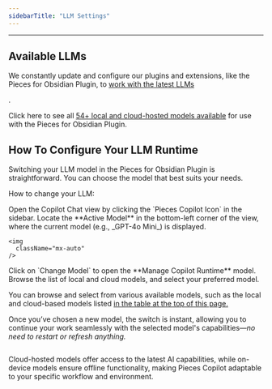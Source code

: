 ```yaml
---
sidebarTitle: "LLM Settings"
---
```


---

## Available LLMs

We constantly update and configure our plugins and extensions, like the Pieces for Obsidian Plugin, to <a target="_blank" href="https://github.com/pieces-app/support/discussions/121">
work with the latest LLMs</a>

.

Click here to see all [54\+ local and cloud-hosted models available](https://docs.pieces.app/products/large-language-models) for use with the Pieces for Obsidian Plugin.

## How To Configure Your LLM Runtime

Switching your LLM model in the Pieces for Obsidian Plugin is straightforward. You can choose the model that best suits your needs.

How to change your LLM:

<Steps>
  <Step title="Open the Copilot Chat View">
    Open the Copilot Chat view by clicking the `Pieces Copilot Icon` in the sidebar.
  </Step>
  <Step title="Locate the Active Model">
    Locate the **Active Model** in the bottom-left corner of the view, where the current model (e.g., _GPT-4o Mini_) is displayed.

    <img
      className="mx-auto"
    />
  </Step>
  <Step title="View the Models">
    Click on `Change Model` to open the **Manage Copilot Runtime** model.
  </Step>
  <Step title="Choose your Desired Model">
    Browse the list of local and cloud models, and select your preferred model.
  </Step>
</Steps>

You can browse and select from various available models, such as the local and cloud-based models listed [in the table at the top of this page.](https://docs.pieces.app/products/obsidian/configuration#supported-llms)

Once you’ve chosen a new model, the switch is instant, allowing you to continue your work seamlessly with the selected model's capabilities—_no need to restart or refresh anything._

<img
  className="mx-auto"
/>

<tip>
  Cloud-hosted models offer access to the latest AI capabilities, while on-device models ensure offline functionality, making Pieces Copilot adaptable to your specific workflow and environment.
</tip>